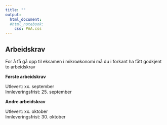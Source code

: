 ```yaml
---
title: ""
output:
  html_document:
  #html_notebook:
    css: PAA.css
---
```


## Arbeidskrav 

For å få gå opp til eksamen i mikroøkonomi må du i forkant ha fått godkjent to arbeidskrav

**Første arbeidskrav**

Utlevert: xx. september
<br>
Innleveringsfrist: 25. september

**Andre arbeidskrav**

Utlevert: xx. oktober
<br>
Innleveringsfrist: 30. oktober

